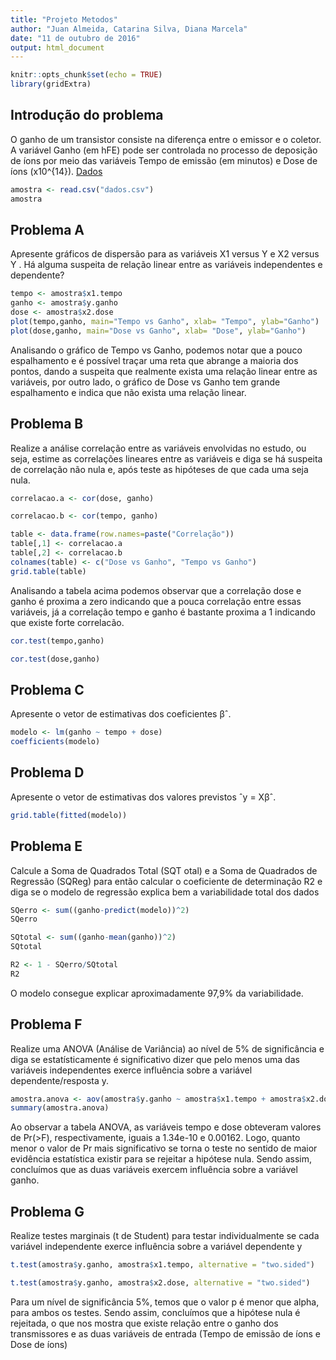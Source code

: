 ```yaml
---
title: "Projeto Metodos"
author: "Juan Almeida, Catarina Silva, Diana Marcela"
date: "11 de outubro de 2016"
output: html_document
---
```


```r
knitr::opts_chunk$set(echo = TRUE)
library(gridExtra)
```

## Introdução do problema

  O ganho de um transistor consiste na diferença entre o emissor e o coletor. A variável Ganho (em hFE) pode ser controlada no processo de deposição de íons por meio das variáveis Tempo de emissão (em minutos) e Dose de íons (x10^{14}). [Dados](https://docs.google.com/spreadsheets/d/1OQ8Ukklrm8pV4WCu7RrhUuJ59XTYnLVoV6bfePCpl9M/edit?usp=sharing)

```r

amostra <- read.csv("dados.csv")
amostra
```

## Problema A

Apresente gráficos de dispersão para as variáveis X1 versus Y e X2 versus Y . Há alguma suspeita de relação linear entre as variáveis independentes e dependente?

```r
tempo <- amostra$x1.tempo
ganho <- amostra$y.ganho
dose <- amostra$x2.dose
plot(tempo,ganho, main="Tempo vs Ganho", xlab= "Tempo", ylab="Ganho")
plot(dose,ganho, main="Dose vs Ganho", xlab= "Dose", ylab="Ganho")
```

  Analisando o gráfico de Tempo vs Ganho, podemos notar que a pouco espalhamento e é possível traçar uma reta que abrange a maioria dos pontos, dando a suspeita que realmente exista uma relação linear entre as variáveis, por outro lado, o gráfico de Dose vs Ganho tem grande espalhamento e indica que não exista uma relação linear.

## Problema B

  Realize a análise correlação entre as variáveis envolvidas no estudo, ou seja, estime as correlações lineares entre as variáveis e diga se há suspeita de correlação não nula e, após teste as hipóteses de que cada uma seja nula.
  
```r
correlacao.a <- cor(dose, ganho)

correlacao.b <- cor(tempo, ganho)

```

```r
table <- data.frame(row.names=paste("Correlação"))
table[,1] <- correlacao.a
table[,2] <- correlacao.b
colnames(table) <- c("Dose vs Ganho", "Tempo vs Ganho")
grid.table(table)

```

Analisando a tabela acima podemos observar que a correlação dose e ganho é proxima a zero indicando que a pouca correlação entre essas variáveis, já a correlação tempo e ganho é bastante proxima a 1 indicando que existe forte correlacão.

```r
cor.test(tempo,ganho)

cor.test(dose,ganho)
```

## Problema C

Apresente o vetor de estimativas dos coeficientes βˆ.

```r
modelo <- lm(ganho ~ tempo + dose)
coefficients(modelo)
```

## Problema D

Apresente o vetor de estimativas dos valores previstos ˆy = Xβˆ.

```r
grid.table(fitted(modelo))
```

## Problema E
Calcule a Soma de Quadrados Total (SQT otal) e a Soma de Quadrados de Regressão (SQReg) para então calcular o coeficiente de determinação R2 e diga se o modelo de regressão explica bem a variabilidade total dos dados

```r
SQerro <- sum((ganho-predict(modelo))^2)
SQerro

SQtotal <- sum((ganho-mean(ganho))^2)
SQtotal

R2 <- 1 - SQerro/SQtotal
R2
```

O modelo consegue explicar aproximadamente 97,9% da variabilidade.

## Problema F
Realize uma ANOVA (Análise de Variância) ao nı́vel de 5% de significância e diga se
estatı́sticamente é significativo dizer que pelo menos uma das variáveis independentes
exerce influência sobre a variável dependente/resposta y.

```r
amostra.anova <- aov(amostra$y.ganho ~ amostra$x1.tempo + amostra$x2.dose)
summary(amostra.anova)
```

Ao observar a tabela ANOVA, as variáveis tempo e dose obteveram valores de Pr(>F), respectivamente, iguais a 1.34e-10 e 0.00162. Logo, quanto menor o valor de Pr mais significativo se torna o teste no sentido de maior evidência estatı́stica existir para se rejeitar a hipótese nula. Sendo assim, concluímos que as duas variáveis exercem influência sobre a variável ganho.

## Problema G
Realize testes marginais (t de Student) para testar individualmente se cada variável
independente exerce influência sobre a variável dependente y

```r
t.test(amostra$y.ganho, amostra$x1.tempo, alternative = "two.sided")
```

```r
t.test(amostra$y.ganho, amostra$x2.dose, alternative = "two.sided")
```

Para um nível de significância 5%, temos que o valor p é menor que alpha, para ambos os testes.
Sendo assim, concluímos que a hipótese nula é rejeitada, o que nos mostra que existe relação entre o ganho dos transmissores e as duas variáveis de entrada (Tempo de emissão de íons e Dose de íons)
